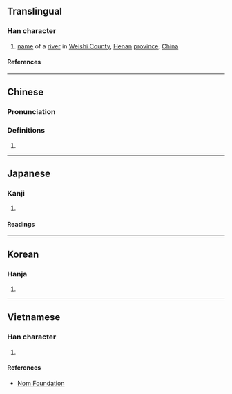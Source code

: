 {{character info/new}}
==Translingual==

===Han character===
{{Han char|rn=85|rad=水|as=06|sn=9|four=34127|canj=EKB|ids=⿰氵有}}

# [[name]] of a [[river]] in [[w:Weishi County|Weishi County]], [[Henan]] [[province]], [[China]]

====References====
{{Han ref|kx=0621.170|dkj=17398|dj=1017.090|hdz=31604.020|uh=6D27}}

----

==Chinese==
{{zh-forms}}

===Pronunciation===
{{zh-pron
|m=wěi
|c=fui2
|mc=y
|oc=y
|ma=
|cat=pn
}}

===Definitions===
{{zh-hanzi}}

# {{rfdef|lang=zh}}

----

==Japanese==

===Kanji===
{{ja-kanji|grade=|rs=水06}}

# {{defn|lang=ja|sort=水06}}

====Readings====
{{ja-readings
|on=い
}}

----

==Korean==

===Hanja===
{{ko-hanja|유}}

# {{defn|lang=ko|sort=水06}}

----

==Vietnamese==

===Han character===
{{vi-readings|rs=水06|reading=vị}}

# {{defn|lang=vi|sort=水06}}

====References====
* [http://nomfoundation.org/common/nom_details.php?codepoint=6d27 Nom Foundation]